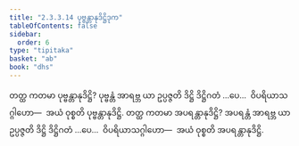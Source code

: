 ```yaml
---
title: "2.3.3.14 ပုဗ္ဗန္တာနုဒိဋ္ဌိဒုက"
tableOfContents: false
sidebar:
  order: 6
type: "tipitaka"
basket: "ab"
book: "dhs"
---
```



<DynamicBreadcrumb />

<Division number="1326" book="dhs">

<Paragraph number="2031" book="dhs">
တတ္ထ ကတမာ ပုဗ္ဗန္တာနုဒိဋ္ဌိ? ပုဗ္ဗန္တံ အာရဗ္ဘ ယာ ဥပ္ပဇ္ဇတိ ဒိဋ္ဌိ ဒိဋ္ဌိဂတံ …ပေ…  ဝိပရိယာသဂ္ဂါဟော—  အယံ ဝုစ္စတိ ပုဗ္ဗန္တာနုဒိဋ္ဌိ.
</Paragraph>

</Division>
<Division number="1327" book="dhs">

<Paragraph number="2032" book="dhs">
တတ္ထ ကတမာ အပရန္တာနုဒိဋ္ဌိ? အပရန္တံ အာရဗ္ဘ ယာ ဥပ္ပဇ္ဇတိ ဒိဋ္ဌိ ဒိဋ္ဌိဂတံ …ပေ…  ဝိပရိယာသဂ္ဂါဟော—  အယံ ဝုစ္စတိ အပရန္တာနုဒိဋ္ဌိ.
</Paragraph>
</Division>